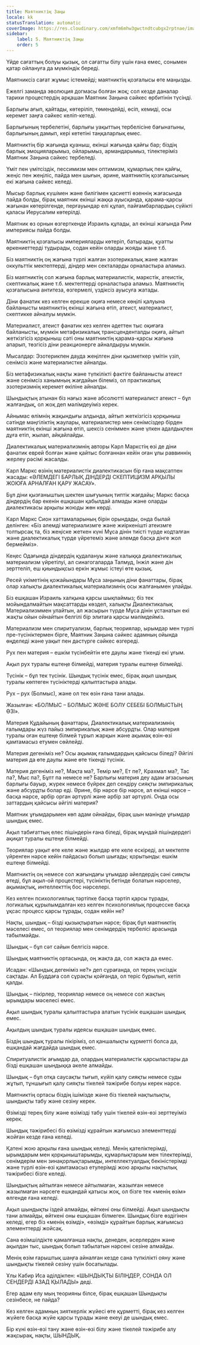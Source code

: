 ```yaml
---
title: Маятниктің Заңы
locale: kk
statusTranslation: automatic
coverImage: https://res.cloudinary.com/xmfm6mhw3gwctndtcubgx2rptnae/image/upload/v1741354419/small_cover_la_gran_rebelion_28716e29d2.webp
sidebar:
    label: 5. Маятниктің Заңы
    order: 5
---
```

Үйде сағаттың болуы қызық, ол сағатты білу үшін ғана емес, сонымен қатар ойлануға да мүмкіндік береді.

Маятниксіз сағат жұмыс істемейді; маятниктің қозғалысы өте маңызды.

Ежелгі заманда эволюция догмасы болған жоқ; сол кезде даналар тарихи процестердің әрқашан Маятник Заңына сәйкес өрбитінін түсінді.

Барлығы ағып, қайтады, көтеріліп, төмендейді, өсіп, кемиді, осы керемет заңға сәйкес келіп-кетеді.

Барлығының тербелетіні, барлығы уақыттың тербелісіне бағынатыны, барлығының дамып, кері кететіні таңқаларлық емес.

Маятниктің бір жағында қуаныш, екінші жағында қайғы бар; біздің барлық эмоцияларымыз, ойларымыз, армандарымыз, тілектеріміз Маятник Заңына сәйкес тербеледі.

Үміт пен үмітсіздік, пессимизм мен оптимизм, құмарлық пен қайғы, жеңіс пен жеңіліс, пайда мен шығын, әрине, маятниктің қозғалысының екі жағына сәйкес келеді.

Мысыр барлық күшімен және билігімен қасиетті өзеннің жағасында пайда болды, бірақ маятник екінші жаққа ауысқанда, қарама-қарсы жағынан көтерілгенде, перғауындар елі құлап, пайғамбарлардың сүйікті қаласы Иерусалим көтерілді.

Маятник өз орнын өзгерткенде Израиль құлады, ал екінші жағында Рим империясы пайда болды.

Маятниктің қозғалысы империяларды көтеріп, батырады, қуатты өркениеттерді тудырады, содан кейін оларды жояды және т.б.

Біз маятниктің оң жағына түрлі жалған эзотерикалық және жалған оккульттік мектептерді, діндер мен секталарды орналастыра аламыз.

Біз маятниктің сол жағына барлық материалистік, маркстік, атеистік, скептикалық және т.б. мектептерді орналастыра аламыз. Маятниктің қозғалысына антитеза, өзгермелі, үздіксіз ауысуға жатады.

Діни фанатик кез келген ерекше оқиға немесе көңілі қалуына байланысты маятниктің екінші жағына өтіп, атеист, материалист, скептикке айналуы мүмкін.

Материалист, атеист фанатик кез келген әдеттен тыс оқиғаға байланысты, мүмкін метафизикалық трансценденталды оқиға, айтып жеткізгісіз қорқыныш сәті оны маятниктің қарама-қарсы жағына апарып, төзгісіз діни реакционерге айналдыруы мүмкін.

Мысалдар: Эзотерикпен дауда жеңілген діни қызметкер үмітін үзіп, сенімсіз және материалистке айналды.

Біз метафизикалық нақты және түпкілікті фактіге байланысты атеист және сенімсіз ханымның жағдайын білеміз, ол практикалық эзотеризмнің керемет өкіліне айналды.

Шындықтың атынан біз нағыз және абсолютті материалист атеист – бұл жалғандық, ол жоқ деп мәлімдеуіміз керек.

Айнымас өлімнің жақындығы алдында, айтып жеткізгісіз қорқыныш сәтінде мәңгіліктің жаулары, материалистер мен сенімсіздер бірден маятниктің екінші жағына өтіп, шексіз сеніммен және үлкен адалдықпен дұға етіп, жылап, айқайлайды.

Диалектикалық материализмнің авторы Карл Маркстің өзі де діни фанатик еврей болған және қайтыс болғаннан кейін оған ұлы раввиннің жерлеу рәсімі жасалды.

Карл Маркс өзінің материалистік диалектикасын бір ғана мақсатпен жасады: «ӘЛЕМДЕГІ БАРЛЫҚ ДІНДЕРДІ СКЕПТИЦИЗМ АРҚЫЛЫ ЖОЮҒА АРНАЛҒАН ҚАРУ ЖАСАУ».

Бұл діни қызғаныштың шектен шығуының типтік жағдайы; Маркс басқа діндердің бар екенін ешқашан қабылдай алмады және оларды диалектикасы арқылы жоюды жөн көрді.

Карл Маркс Сион хаттамаларының бірін орындады, онда былай делінген: «Біз әлемді материализмге және жиіркенішті атеизмге толтырсақ та, біз жеңіске жеткен күні Мұса дінін тиісті түрде кодталған және диалектикалық түрде үйретеміз және әлемде басқа дінге жол бермейміз».

Кеңес Одағында діндердің қудалануы және халыққа диалектикалық материализм үйретілуі, ал синагогаларда Талмуд, Інжіл және дін зерттеліп, еш қиындықсыз еркін жұмыс істеуі өте қызық.

Ресей үкіметінің қожайындары Мұса заңының діни фанаттары, бірақ олар халықты диалектикалық материализмнің осы жалғанымен улайды.

Біз ешқашан Израиль халқына қарсы шықпаймыз; біз тек мойындалмайтын мақсаттарды көздеп, халықты Диалектикалық Материализммен улайтын, ал жасырын түрде Мұса дінін ұстанатын екі жақты ойын ойнайтын белгілі бір элитаға қарсы мәлімдейміз.

Материализм мен спиритуализм, барлық теориялар, ырымдар мен түрлі пре-түсініктермен бірге, Маятник Заңына сәйкес адамның ойында өңделеді және уақыт пен дәстүрге сәйкес өзгереді.

Рух пен материя – ешкім түсінбейтін өте даулы және тікенді екі ұғым.

Ақыл рух туралы ештеңе білмейді, материя туралы ештеңе білмейді.

Түсінік – бұл тек түсінік. Шындық түсінік емес, бірақ ақыл шындық туралы көптеген түсініктерді қалыптастыра алады.

Рух – рух (Болмыс), және ол тек өзін ғана тани алады.

Жазылған: «БОЛМЫС – БОЛМЫС ЖӘНЕ БОЛУ СЕБЕБІ БОЛМЫСТЫҢ ӨЗІ».

Материя Құдайының фанаттары, Диалектикалық материализмнің ғалымдары жүз пайыз эмпирикалық және абсурдты. Олар материя туралы оған ештеңе білмей тұрып жарқын және ақымақ өзін-өзі қамтамасыз етумен сөйлейді.

Материя дегеніміз не? Осы ақымақ ғалымдардың қайсысы біледі? Әйгілі материя да өте даулы және өте тікенді түсінік.

Материя дегеніміз не?, Мақта ма?, Темір ме?, Ет пе?, Крахмал ма?, Тас па?, Мыс па?, Бұлт па немесе не? Барлығы материя деу адам ағзасының барлығы бауыр, жүрек немесе бүйрек деп сендіру сияқты эмпирикалық және абсурдты болар еді. Әрине, бір нәрсе бір нәрсе, ал екінші нәрсе – басқа нәрсе, әрбір орган әртүрлі және әрбір зат әртүрлі. Онда осы заттардың қайсысы әйгілі материя?

Маятник ұғымдарымен көп адам ойнайды, бірақ шын мәнінде ұғымдар шындық емес.

Ақыл табиғаттың елес пішіндерін ғана біледі, бірақ мұндай пішіндердегі ақиқат туралы ештеңе білмейді.

Теориялар уақыт өте келе және жылдар өте келе ескіреді, ал мектепте үйренген нәрсе кейін пайдасыз болып шығады; қорытынды: ешкім ештеңе білмейді.

Маятниктің оң немесе сол жағындағы ұғымдар әйелдердің сәні сияқты өтеді, бұл ақыл-ой процестері, түсініктің бетінде болатын нәрселер, ақымақтық, интеллекттің бос нәрселері.

Кез келген психологиялық тәртіпке басқа тәртіп қарсы тұрады, логикалық құрылымдалған кез келген психологиялық процесске басқа ұқсас процесс қарсы тұрады, содан кейін не?

Нақты, шындық – бізді қызықтыратын нәрсе; бірақ бұл маятниктің мәселесі емес, ол теориялар мен сенімдердің тербелісі арасында табылмайды.

Шындық – бұл сәт сайын белгісіз нәрсе.

Шындық маятниктің ортасында, оң жақта да, сол жақта да емес.

Исадан: «Шындық дегеніміз не?» деп сұрағанда, ол терең үнсіздік сақтады. Ал Буддаға сол сұрақты қойғанда, ол теріс бұрылып, кетіп қалды.

Шындық – пікірлер, теориялар немесе оң немесе сол жақтың ырымдары мәселесі емес.

Ақыл шындық туралы қалыптастыра алатын түсінік ешқашан шындық емес.

Ақылдың шындық туралы идеясы ешқашан шындық емес.

Біздің шындық туралы пікіріміз, ол қаншалықты құрметті болса да, ешқандай жағдайда шындық емес.

Спиритуалистік ағымдар да, олардың материалистік қарсыластары да бізді ешқашан шындыққа әкеле алмайды.

Шындық – бұл отқа саусақты тығып, күйіп қалу сияқты немесе суды жұтып, тұншығып қалу сияқты тікелей тәжірибе болуы керек нәрсе.

Маятниктің ортасы біздің ішімізде және біз тікелей нақтылықты, шындықты табу және сезіну керек.

Өзімізді терең білу және өзімізді табу үшін тікелей өзін-өзі зерттеуіміз керек.

Шындық тәжірибесі біз өзімізді құрайтын жағымсыз элементтерді жойған кезде ғана келеді.

Қатені жою арқылы ғана шындық келеді. Менің қателіктерімді, ырымдарым мен қорқыныштарымды, құмарлықтарым мен тілектерімді, сенімдерім мен зинақорлықтарымды, интеллектуалдық бекіністерімді және түрлі өзін-өзі қамтамасыз етулерімді жою арқылы нақтылық тәжірибесі бізге келеді.

Шындықтың айтылған немесе айтылмаған, жазылған немесе жазылмаған нәрсеге ешқандай қатысы жоқ, ол бізге тек «менің өзім» өлгенде ғана келеді.

Ақыл шындықты іздей алмайды, өйткені оны білмейді. Ақыл шындықты тани алмайды, өйткені оны ешқашан білмеген. Шындық бізге өздігінен келеді, егер біз «менің өзімді», «өзімді» құрайтын барлық жағымсыз элементтерді жойсақ.

Сана өзімшілдікте қамалғанша нақты, денеден, әсерлерден және ақылдан тыс, шындық болып табылатын нәрсені сезіне алмайды.

Менің өзім ғарыштық шаңға айналған кезде сана түпкілікті ояну және шындықты тікелей сезіну үшін босатылады.

Ұлы Кабир Иса әділдікпен: «ШЫНДЫҚТЫ БІЛІҢДЕР, СОНДА ОЛ СЕНДЕРДІ АЗАД ҚЫЛАДЫ» деді.

Егер адам елу мың теорияны білсе, бірақ ешқашан Шындықты сезінбесе, не пайда?

Кез келген адамның зияткерлік жүйесі өте құрметті, бірақ кез келген жүйеге басқа жүйе қарсы тұрады және екеуі де шындық емес.

Бір күні өзін-өзі тану және өзін-өзі білу және тікелей тәжірибе алу жақсырақ, нақты, ШЫНДЫҚ.

